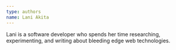 ```yaml
---
type: authors
name: Lani Akita
---
```


Lani is a software developer who spends her time researching, experimenting, and writing about bleeding edge web technologies.
